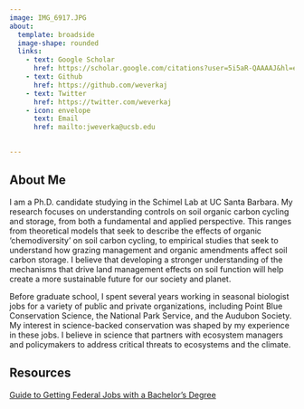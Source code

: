 ```yaml
---
image: IMG_6917.JPG
about:
  template: broadside
  image-shape: rounded
  links:
    - text: Google Scholar
      href: https://scholar.google.com/citations?user=5i5aR-QAAAAJ&hl=en&oi=ao
    - text: Github
      href: https://github.com/weverkaj
    - text: Twitter
      href: https://twitter.com/weverkaj
    - icon: envelope 
      text: Email
      href: mailto:jweverka@ucsb.edu
      

---
```


## About Me

I am a Ph.D. candidate studying in the Schimel Lab at UC Santa Barbara. My research focuses on understanding controls on soil organic carbon cycling and storage, from both a fundamental and applied perspective. This ranges from theoretical models that seek to describe the effects of organic 'chemodiversity' on soil carbon cycling, to empirical studies that seek to understand how grazing management and organic amendments affect soil carbon storage. I believe that developing a stronger understanding of the mechanisms that drive land management effects on soil function will help create a more sustainable future for our society and planet.


Before graduate school, I spent several years working in seasonal biologist jobs for a variety of public and private organizations, including Point Blue Conservation Science, the National Park Service, and the Audubon Society. My interest in science-backed conservation was shaped by my experience in these jobs. I believe in science that partners with ecosystem managers and policymakers to address critical threats to ecosystems and the climate. 

## Resources

[Guide to Getting Federal Jobs with a Bachelor's Degree](https://docs.google.com/document/d/1cJ8_7JpzBGvyxvvMcUeJHEptQeTjF_XjI0EJ6HMXgF0/edit?usp=sharing)

